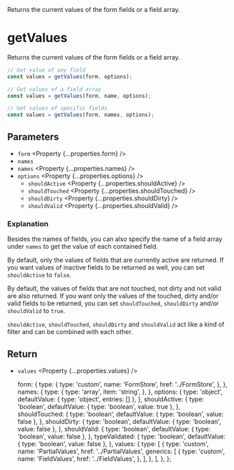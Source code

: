 
<Title>getValues</Title>
<Description>
  Returns the current values of the form fields or a field array.
</Description>

# getValues

Returns the current values of the form fields or a field array.

```ts
// Get value of any field
const values = getValues(form, options);

// Get values of a field array
const values = getValues(form, name, options);

// Get values of specific fields
const values = getValues(form, names, options);
```

## Parameters

- `form` <Property {...properties.form} />
- `names` <Property type="string" />
- `names` <Property {...properties.names} />
- `options` <Property {...properties.options} />
  - `shouldActive` <Property {...properties.shouldActive} />
  - `shouldTouched` <Property {...properties.shouldTouched} />
  - `shouldDirty` <Property {...properties.shouldDirty} />
  - `shouldValid` <Property {...properties.shouldValid} />

### Explanation

Besides the names of fields, you can also specify the name of a field array under `names` to get the value of each contained field.

By default, only the values of fields that are currently active are returned. If you want values of inactive fields to be returned as well, you can set `shouldActive` to `false`.

By default, the values of fields that are not touched, not dirty and not valid are also returned. If you want only the values of the touched, dirty and/or valid fields to be returned, you can set `shouldTouched`, `shouldDirty` and/or `shouldValid` to `true`.

`shouldActive`, `shouldTouched`, `shouldDirty` and `shouldValid` act like a kind of filter and can be combined with each other.

## Return

- `values` <Property {...properties.values} />

  form: {
    type: {
      type: 'custom',
      name: 'FormStore',
      href: '../FormStore',
    },
  },
  names: {
    type: {
      type: 'array',
      item: 'string',
    },
  },
  options: {
    type: 'object',
    defaultValue: { type: 'object', entries: [] },
  },
  shouldActive: {
    type: 'boolean',
    defaultValue: { type: 'boolean', value: true },
  },
  shouldTouched: {
    type: 'boolean',
    defaultValue: { type: 'boolean', value: false },
  },
  shouldDirty: {
    type: 'boolean',
    defaultValue: { type: 'boolean', value: false },
  },
  shouldValid: {
    type: 'boolean',
    defaultValue: { type: 'boolean', value: false },
  },
  typeValidated: {
    type: 'boolean',
    defaultValue: { type: 'boolean', value: false },
  },
  values: {
    type: [
      {
        type: 'custom',
        name: 'PartialValues',
        href: '../PartialValues',
        generics: [
          {
            type: 'custom',
            name: 'FieldValues',
            href: '../FieldValues',
          },
        ],
      },
    ],
  },
};
